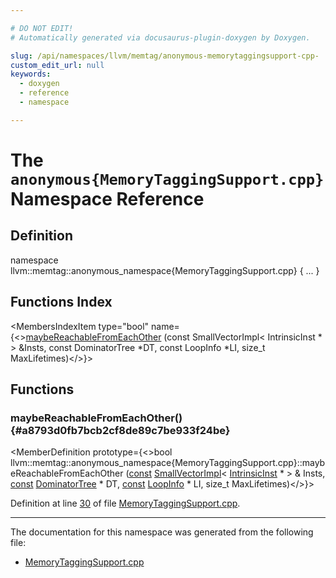 ```yaml
---

# DO NOT EDIT!
# Automatically generated via docusaurus-plugin-doxygen by Doxygen.

slug: /api/namespaces/llvm/memtag/anonymous-memorytaggingsupport-cpp-
custom_edit_url: null
keywords:
  - doxygen
  - reference
  - namespace

---
```





# The `anonymous{MemoryTaggingSupport.cpp}` Namespace Reference

<DoxygenPage pluginConfig={pluginConfig}>



## Definition

<CodeBlock>namespace llvm::memtag::anonymous&#95;namespace&#123;MemoryTaggingSupport.cpp&#125; &#123; ... &#125;</CodeBlock>

## Functions Index

<MembersIndex>

<MembersIndexItem
  type="bool"
  name={<><a href="#a8793d0fb7bcb2cf8de89c7be933f24be">maybeReachableFromEachOther</a> (const SmallVectorImpl&lt; IntrinsicInst &#42; &gt; &amp;Insts, const DominatorTree &#42;DT, const LoopInfo &#42;LI, size&#95;t MaxLifetimes)</>}>
</MembersIndexItem>

</MembersIndex>


<SectionDefinition>

## Functions

### maybeReachableFromEachOther() {#a8793d0fb7bcb2cf8de89c7be933f24be}

<MemberDefinition
  prototype={<>bool llvm::memtag::anonymous&#95;namespace&#123;MemoryTaggingSupport.cpp&#125;::maybeReachableFromEachOther (<a href="/docs/api/files/lib/lib/target/lib/target/aarch64/aarch64promoteconstant-cpp/#a90f8350fecae261c25be85d38b451bff">const</a> <a href="/docs/api/classes/llvm/smallvectorimpl">SmallVectorImpl</a>&lt; <a href="/docs/api/classes/llvm/intrinsicinst">IntrinsicInst</a> &#42; &gt; &amp; Insts, <a href="/docs/api/files/lib/lib/target/lib/target/aarch64/aarch64promoteconstant-cpp/#a90f8350fecae261c25be85d38b451bff">const</a> <a href="/docs/api/classes/llvm/dominatortree">DominatorTree</a> &#42; DT, <a href="/docs/api/files/lib/lib/target/lib/target/aarch64/aarch64promoteconstant-cpp/#a90f8350fecae261c25be85d38b451bff">const</a> <a href="/docs/api/classes/llvm/loopinfo">LoopInfo</a> &#42; LI, size&#95;t MaxLifetimes)</>}>

Definition at line <a href="/docs/api/files/lib/lib/transforms/lib/transforms/utils/memorytaggingsupport-cpp/#l00030">30</a> of file <a href="/docs/api/files/lib/lib/transforms/lib/transforms/utils/memorytaggingsupport-cpp">MemoryTaggingSupport.cpp</a>.
</MemberDefinition>

</SectionDefinition>

<hr/>

The documentation for this namespace was generated from the following file:

<ul>
<li><a href="/docs/api/files/lib/lib/transforms/lib/transforms/utils/memorytaggingsupport-cpp">MemoryTaggingSupport.cpp</a></li>
</ul>

</DoxygenPage>
